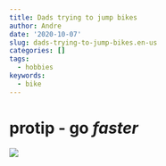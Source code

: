 ---
title: Dads trying to jump bikes
author: Andre
date: '2020-10-07'
slug: dads-trying-to-jump-bikes.en-us
categories: []
tags:
  - hobbies
keywords:
  - bike
---

# protip - go *faster*

![](https://youtu.be/iRbuDOPJlJE)

